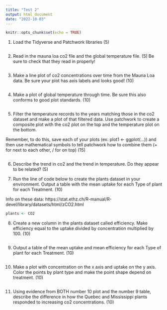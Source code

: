 ```yaml
---
title: "Test 2"
output: html_document
date: "2022-10-03"
---
```


```r
knitr::opts_chunk$set(echo = TRUE)
```

1. Load the Tidyverse and Patchwork libraries (5)
```r

```

2. Read in the mauna loa co2 file and the global temperature file. (5)
Be sure to check that they read in properly!
```r

```

3. Make a line plot of co2 concentrations over time from the Mauna Loa data. Be sure your plot has axis labels and looks good! (10)
```r

```

4. Make a plot of global temperature through time. Be sure this also conforms to good plot standards. (10)
```r

```

5. Filter the temperature records to the years matching those in the co2 dataset and make a plot of that filtered data. Use patchwork to create a composite plot with the co2 plot on the top and the temperature plot on the bottom. 

Remember, to do this, save each of your plots (ex: plot1 <- ggplot(...)) and then use mathematical symbols to tell patchwork how to combine them (+ for next to each other, / for on top) (15)
```r

```

6. Describe the trend in co2 and the trend in temperature. Do they appear to be related? (5)

7. Run the line of code below to create the plants dataset in your environment. 
Output a table with the mean uptake for each Type of plant for each Treatment. (10)

Info on these data: https://stat.ethz.ch/R-manual/R-devel/library/datasets/html/zCO2.html

```r
plants <- CO2

```

8. Create a new column in the plants dataset called efficiency. Make efficiency equal to the uptake divided by concentration multiplied by 100. (10)
```r

```

9. Output a table of the mean uptake and mean efficiency for each Type of plant for each Treatment. (10)
```r

```

10. Make a plot with concentration on the x axis and uptake on the y axis. Color the points by plant type and make the point shape depend on treatment. (10)
```r

```

11. Using evidence from BOTH number 10 plot and the number 9 table, describe the difference in how the Quebec and Mississippi plants responded to increasing co2 concentrations. (10) 

